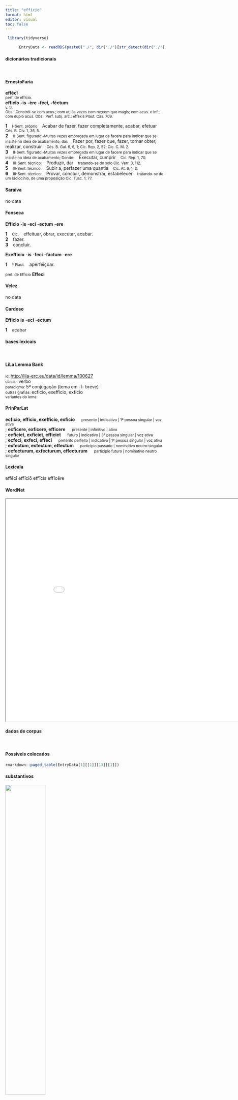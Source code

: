 ```yaml
---
title: "efficio"
format: html
editor: visual
toc: false
---
```



```r
 library(tidyverse) 

      EntryData <- readRDS(paste0("./", dir("./")[str_detect(dir("./"), "_xx101-102-102-105-99-105-111xx_.rds")]))

```


#### dicionários tradicionais

&emsp;




::: panel-tabset

#### ErnestoFaria

<b>effēcī</b> <br> <small>perf. de effícìo.</small> <br> <small></small> 
 <b>efficĭo</b> <b>-is</b> <b>-ère</b> <b>-fécí, -féctum</b> <br> <small>v. tr.</small> <br> <small>Obs.: Constrói-se com acus.; com ut; às vezes com ne;com quo magis; com acus. e inf.; com duplo acus. Obs.: Perf. subj. arc.: effexis Plaut. Cas. 709.</small>   <p> <b>1</b> &ensp; <small>I-Sent. próprio</small> &ensp; Acabar de fazer, fazer completamente, acabar, efetuar &ensp; <small>Cés. B. Civ. 1, 36, 5.</small> <br> <b>2</b> &ensp; <small>II-Sent. figurado:-Muitas vezes empregada em lugar de facere para indicar que se insiste na ideia de acabamento; daí:</small> &ensp; Fazer por, fazer que, fazer, tornar obter, realizar, construir &ensp; <small>Cés. B. Gal. 6, 6, 1; Cíc. Rep. 2, 52; Cíc. C. M. 2.</small> <br> <b>3</b> &ensp; <small>II-Sent. figurado:-Muitas vezes empregada em lugar de facere para indicar que se insiste na ideia de acabamento; Donde:</small> &ensp; Executar, cumprir &ensp; <small>Cíc. Rep. 1, 70.</small> <br> <b>4</b> &ensp; <small>III-Sent. técnico:</small> &ensp; Produzir, dar &ensp; <small>tratando-se do solo Cíc. Verr. 3, 112.</small> <br> <b>5</b> &ensp; <small>III-Sent. técnico:</small> &ensp; Subir a, perfazer uma quantia &ensp; <small>Cíc. At. 6, 1, 3.</small> <br> <b>6</b> &ensp; <small>III-Sent. técnico:</small> &ensp; Provar, concluir, demonstrar, estabelecer &ensp; <small>tratando-se de um raciocínio, de uma proposição Cíc. Tusc. 1, 77.</small> </p>




#### Saraiva

no data




#### Fonseca

<b>Efficio</b> -<b>is</b> -<b>eci</b> -<b>ectum</b> -<b>ere</b>   <p> <b>1</b> &ensp; <small>Cic.</small> &ensp; effeituar, obrar, executar, acabar. <br> <b>2</b> &ensp; fazer. <br> <b>3</b> &ensp; concluir. </p> 
 <b>Exefficio</b> -<b>is</b> -<b>feci</b> -<b>factum</b> -<b>ere</b>   <p> <b>1</b> &ensp; <small>* Plaut.</small> &ensp; aperfeiçoar. </p> 
 <small>pret. de Efficio</small> <b>Effeci</b>




#### Velez

no data




#### Cardoso

<b>Efficio</b> <b>is</b> -<b>eci</b> -<b>ectum</b>   <p> <b>1</b> &ensp; acabar </p>


:::



#### bases lexicais

&emsp;






::: panel-tabset

#### LiLa Lemma Bank

<small> id: </small> <a href=' http://lila-erc.eu/data/id/lemma/100627 ' target="_blank"> http://lila-erc.eu/data/id/lemma/100627 </a> <br>
<small> classe: </small> verbo    <br>
<small> paradigma: </small> 5ª conjugação (tema em -ĭ- breve) <br>
<small> outras grafias: </small> ecficio, exefficio, exficio <br>
<small> variantes do lema: </small>  <br>





#### PrinParLat

<b> ecficio, efficio, exefficio, exficio </b>&emsp;<small> presente | indicativo | 1ª pessoa singular | voz ativa </small><br>
; <b> ecficere, exficere, efficere </b>&emsp;<small> presente | infinitivo | ativo </small><br>
; <b> ecficiet, exficiet, efficiet </b>&emsp;<small> futuro | indicativo | 3ª pessoa singular | voz ativa </small><br>
; <b> ecfeci, exfeci, effeci </b>&emsp;<small> pretérito perfeito | indicativo | 1ª pessoa singular | voz ativa </small><br>
; <b> ecfectum, exfectum, effectum </b>&emsp;<small> particípio passado | nominativo neutro singular </small><br>
; <b> ecfecturum, exfecturum, effecturum </b>&emsp;<small> particípio futuro | nominativo neutro singular </small><br>





#### Lexicala

effēcī 
 effĭcĭō 
 effĭcis 
 effĭcĕre




#### WordNet

<iframe width='900' height='700' src='Media/Tree__xx101-102-102-105-99-105-111xx__sem_type_lexemes_pt.html'>

</iframe>


:::



#### dados de corpus

&emsp;




::: panel-tabset

#### Possíveis colocados

```r

rmarkdown::paged_table(EntryData[1][[1]][13][[1]])

```


#### substantivos

![](./Media/wordcloud__xx101-102-102-105-99-105-111xx__BY_collocate_scoreSUBST.webp){width=50% fig-alt='This chart plots collocate by scoreSUBST, for the headword efficio here are all the values plotted: collocate: possum; scoreSUBST: 0. collocate: ut; scoreSUBST: 0'}




#### adjetivos

![](./Media/wordcloud__xx101-102-102-105-99-105-111xx__BY_collocate_scoreADJ.webp){width=50% fig-alt='This chart plots collocate by scoreADJ, for the headword efficio here are all the values plotted: collocate: possum; scoreADJ: 0. collocate: ut; scoreADJ: 0'}




#### verbos

![](./Media/wordcloud__xx101-102-102-105-99-105-111xx__BY_collocate_scoreVERBO.webp){width=50% fig-alt='This chart plots collocate by scoreVERBO, for the headword efficio here are all the values plotted: collocate: possum; scoreVERBO: 3. collocate: ut; scoreVERBO: 0'}




#### advérbios

![](./Media/wordcloud__xx101-102-102-105-99-105-111xx__BY_collocate_scoreADV.webp){width=50% fig-alt='This chart plots collocate by scoreADV, for the headword efficio here are all the values plotted: collocate: possum; scoreADV: 0. collocate: ut; scoreADV: 0'}




#### preposições e conjunções

![](./Media/wordcloud__xx101-102-102-105-99-105-111xx__BY_collocate_scoreFUNC.webp){width=50% fig-alt='This chart plots collocate by scoreFUNC, for the headword efficio here are all the values plotted: collocate: possum; scoreFUNC: 0. collocate: ut; scoreFUNC: 30'}


:::



::: panel-tabset

#### ExemplosTraduzidos

<p> <b>effice</b> ut possis laudari si minus ut adgnosci <br> <small> Sen.Ep.120.22 <br> Faz com que possas ser louvado, se não, pelo menos reconhecido. <small> [JDD] </small> </small> </p>
; <p> poterat ne tantus animus <b>efficere</b> non iucundam senectutem <br> <small> Cic.Sen.56 <br> Por acaso poderia um espírito tão grande fazer a velhice não prazerosa? <small> [JDD] </small> </small> </p>
; <p> conantibus priusquam id <b>effici</b> posset adesse Romanos nuntiatur <br> <small> Caes.Gal.6.4.1 <br> Aos que tentavam, antes que pudessem fazê-lo, é anunciado que os romanos estavam lá. <small> [JDD, de outra edição] </small> </small> </p>





#### Frequência por autor

![](./Media/barchart__xx101-102-102-105-99-105-111xx__lemma_BY_author_Frequencies.webp){width=50% fig-alt='This charts plots the frequency of lemma by author_Frequencies. The Caesar subcorpus registers the highest normalized frequency, with the value of 7.18 and an absolute frequency of 19. The Vergilius subcorpus follows, with a normalized frequency of 1.93 and an absolute frequency of 1. the subcorpus with the least normalized frequency is Horatius with the normalized value of 0 and an absolute freqeuncy of 0. here are all the values: subcorpus: Caesar ; normalized frequency: 19 ; absolute frequency: 7.17576856258025. subcorpus: Cicero ; normalized frequency: 43 ; absolute frequency: 2.67872716852309. subcorpus: Horatius ; normalized frequency: 0 ; absolute frequency: 0. subcorpus: Ovidius ; normalized frequency: 1 ; absolute frequency: 1.71585449553878. subcorpus: Phaedrus ; normalized frequency: 1 ; absolute frequency: 1.5181417944436. subcorpus: Sallustius ; normalized frequency: 4 ; absolute frequency: 3.71023096187738. subcorpus: Seneca ; normalized frequency: 24 ; absolute frequency: 4.47919971631735. subcorpus: Suetonius ; normalized frequency: 0 ; absolute frequency: 0. subcorpus: Tacitus ; normalized frequency: 0 ; absolute frequency: 0. subcorpus: Vergilius ; normalized frequency: 1 ; absolute frequency: 1.93050193050193. subcorpus: Hieronymus ; normalized frequency: 2 ; absolute frequency: 4.49337227589306'}




#### Frequência por gênero

![](./Media/barchart__xx101-102-102-105-99-105-111xx__lemma_BY_genre_Frequencies.webp){width=50% fig-alt='This charts plots the frequency of lemma by genre_Frequencies. The Prosa.filosófica subcorpus registers the highest normalized frequency, with the value of 6.42 and an absolute frequency of 39. The Prosa.histórica subcorpus follows, with a normalized frequency of 5.6 and an absolute frequency of 23. the subcorpus with the least normalized frequency is Poesia.lírica with the normalized value of 0 and an absolute freqeuncy of 0. here are all the values: subcorpus: Prosa.histórica ; normalized frequency: 23 ; absolute frequency: 5.59896784244991. subcorpus: Prosa.filosófica ; normalized frequency: 39 ; absolute frequency: 6.42493533879178. subcorpus: Prosa.oratória ; normalized frequency: 19 ; absolute frequency: 1.82423934020143. subcorpus: Prosa.epistolográfica ; normalized frequency: 9 ; absolute frequency: 2.38480086912743. subcorpus: Poesia.lírica ; normalized frequency: 0 ; absolute frequency: 0. subcorpus: Poesia.didática ; normalized frequency: 2 ; absolute frequency: 1.69649673424379. subcorpus: Poesia.trágica ; normalized frequency: 0 ; absolute frequency: 0. subcorpus: Poesia.épica ; normalized frequency: 1 ; absolute frequency: 1.93050193050193. subcorpus: Prosa.ficcional ; normalized frequency: 2 ; absolute frequency: 4.49337227589306'}




#### Frequência por século

![](./Media/barchart__xx101-102-102-105-99-105-111xx__lemma_BY_period_Frequencies.webp){width=50% fig-alt='This charts plots the frequency of lemma by period_Frequencies. The IV.d.C. subcorpus registers the highest normalized frequency, with the value of 4.49 and an absolute frequency of 2. The I.d.C. subcorpus follows, with a normalized frequency of 3.98 and an absolute frequency of 26. the subcorpus with the least normalized frequency is II.d.C. with the normalized value of 0 and an absolute freqeuncy of 0. here are all the values: subcorpus: I.a.C. ; normalized frequency: 67 ; absolute frequency: 3.11845473586223. subcorpus: I.d.C. ; normalized frequency: 26 ; absolute frequency: 3.97735964509714. subcorpus: II.d.C. ; normalized frequency: 0 ; absolute frequency: 0. subcorpus: IV.d.C. ; normalized frequency: 2 ; absolute frequency: 4.49337227589306'}


:::

